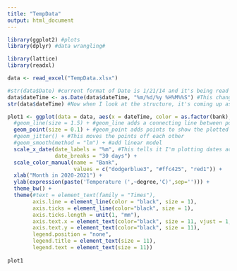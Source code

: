```yaml
---
title: "TempData"
output: html_document
---
```


```r
library(ggplot2) #plots
library(dplyr) #data wrangling#

library(lattice)
library(readxl)

data <- read_excel("TempData.xlsx")

#str(data$Date) #current format of Date is 1/21/14 and it's being read in as a character (chr) which isn't super helpful
data$dateTime <- as.Date(data$dateTime, "%m/%d/%y %H%M%%S") #This changes the column to a Date format and in the quotes is the CURRENT format it's in so R knows how to "translate". Here's a table of the date formats: https://www.r-bloggers.com/2013/08/date-formats-in-r/ . So I used %m = two digit month abbrevation, %d = day of the month, %y = last two digits of year and each is separated by a / in the original excel/csv file
str(data$dateTime) #Now when I look at the structure, it's coming up as a Date format and it's in "2014-01-21" format. This is a more widely recognized format for ggplot 
```

```r
plot1 <- ggplot(data = data, aes(x = dateTime, color = as.factor(bank), y=temp)) + #I'm creating a figure called "plot1" and this sets what's what in the main plotting area. I had to add as.factor before Bank because otherwise it thinks its 2 - 4 on a continuous scale, not a discrete scale of two values. 
  #geom_line(size = 1.5) + #geom_line adds a connecting line between points on the plot. Size is thickness of the line.
  geom_point(size = 0.1) + #geom_point adds points to show the plotted data points, and size is the size of the points
  #geom_jitter() + #This moves the points off each other 
  #geom_smooth(method = "lm") + #add linear model
  scale_x_date(date_labels = "%m", #This tells it I'm plotting dates across the x axis, and what format I want it to show across the x axis labels
               date_breaks = "30 days") + 
  scale_color_manual(name = "Bank",
                     values = c("dodgerblue3", "#ffc425", "red1")) +
  xlab("Month in 2020-2021") +
  ylab(expression(paste('Temperature (',~degree,'C)',sep=''))) +
  theme_bw() +
  theme(#text = element_text(family = "Times"),
        axis.line = element_line(color = "black", size = 1),
        axis.ticks = element_line(color="black", size = 1),
        axis.ticks.length = unit(1, "mm"),
        axis.text.x = element_text(color="black", size = 11, vjust = 1, hjust = 0.5),
        axis.text.y = element_text(color="black", size = 11),
        legend.position = "none",
        legend.title = element_text(size = 11),
        legend.text = element_text(size = 11))
  
plot1 

```

